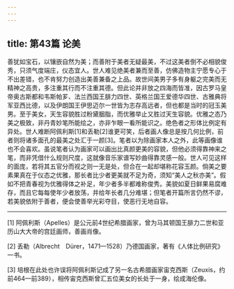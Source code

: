```yaml
---
---
---
```

title: 第43篇 论美
---




善犹如宝石，以镶嵌自然为美；而善附于美者无疑最美，不过这美者倒不必相貌俊秀，只须气度端庄，仪态宜人。世人难见绝美者兼而至善，仿佛造物主宁愿专心于不出差错，也不肯努力创造出美善兼备之上品。故世间美男子多有身躯之完美而无精神之高贵，多注重其行而不注重其德。但此论并非放之四海而皆准，因古罗马皇帝奥古斯都和韦斯帕芗、法兰西国王腓力四世、英格兰国王爱德华四世、古雅典将军亚西比德，以及伊朗国王伊思迈尔一世皆为志存高远者，但也都是当时的冠玉美男。至于美女，天生容貌胜过粉黛胭脂，而优雅举止又胜过天生容貌。优雅之态乃美之极致，非丹青妙笔所能绘之，亦非乍眼一看所能识之。绝色者之形体比例定有异处。世人难断阿佩利斯[1]和丢勒[2]谁更可笑，后者画人像总是按几何比例，前者则将诸多面孔的最美之处汇于一颜[3]。笔者以为除画家本人之外，此等画像谁也不会喜欢。虽说笔者认为画家可以画出比真颜更美的容貌，但他必须得靠神来之笔，而非凭借什么规则尺度，这就像音乐家谱写妙曲得靠灵感一般。世人可见这样的面庞，若将其五官分而视之则一无是处，但合在一起却堪称花容玉颜。倘美之要素果真在于仪态之优雅，那长者比少者更美就不足为奇，须知“美人之秋亦美”。假如不把青春视为优雅得体之补足，年少者多半都难称俊秀。美貌如夏日鲜果易腐难存，而且它每每使年少者放荡，并给年长者几分难堪；但笔者开篇所言仍然不谬，若美貌依附于善者，便会使善举光彩夺目，使恶行无地自容。



* * *



[1] 阿佩利斯（Apelles）是公元前4世纪希腊画家，曾为马其顿国王腓力二世和亚历山大大帝的宫廷画师，善画肖像。

[2] 丢勒（Albrecht　Dürer，1471—1528）乃德国画家，著有《人体比例研究》一书。

[3] 培根在此处也许误将阿佩利斯记成了另一名古希腊画家宙克西斯（Zeuxis，约前464—前389），相传宙克西斯曾汇五位美女的长处于一身，绘成海伦像。